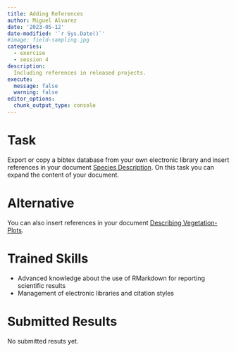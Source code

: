 ```yaml
---
title: Adding References
author: Miguel Alvarez
date: '2023-05-12'
date-modified: '`r Sys.Date()`'
#image: field-sampling.jpg
categories:
  - exercise
  - session 4
description: 
  Including references in released projects.
execute: 
  message: false
  warning: false
editor_options: 
  chunk_output_type: console
---
```



# Task

Export or copy a bibtex database from your own electronic library and insert
references in your document [Species Description](../species-description).
On this task you can expand the content of your document.

# Alternative

You can also insert references in your document [Describing
Vegetation-Plots](../describe-vegtable).

# Trained Skills

- Advanced knowledge about the use of RMarkdown for reporting scientific results
- Management of electronic libraries and citation styles

# Submitted Results

No submitted resuts yet.
